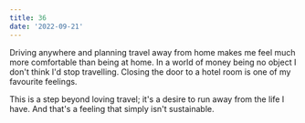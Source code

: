 ```yaml
---
title: 36
date: '2022-09-21'
---
```


Driving anywhere and planning travel away from home makes me feel much more comfortable than being at home. In a world of money being no object I don't think I'd stop travelling. Closing the door to a hotel room is one of my favourite feelings.

This is a step beyond loving travel; it's a desire to run away from the life I have. And that's a feeling that simply isn't sustainable.
